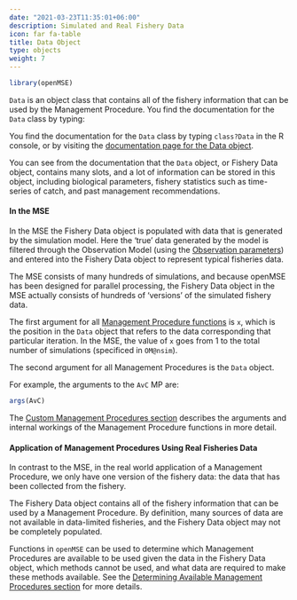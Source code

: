 ```yaml
---
date: "2021-03-23T11:35:01+06:00"
description: Simulated and Real Fishery Data
icon: far fa-table
title: Data Object
type: objects
weight: 7
---
```


```r
library(openMSE)
```

`Data` is an object class that contains all of the fishery information that can be used by the Management Procedure.  You find the documentation for the `Data` class by typing:

You find the documentation for the `Data` class by typing `class?Data` in the R console, or by visiting the [documentation page for the Data object](https://msetool.openmse.com/reference/Data-class.html).

You can see from the documentation that the `Data` object, or Fishery Data object, contains many slots, and a lot of information can be stored in this object, including biological parameters, fishery statistics such as time-series of catch, and past management recommendations.

#### In the MSE
In the MSE the Fishery Data object is populated with data that is generated by the simulation model.  Here the 'true' data generated by the model is filtered through the Observation Model (using the [Observation parameters](/object-obs/)) and entered into the Fishery Data object to represent typical fisheries data.

The MSE consists of many hundreds of simulations, and because openMSE has been designed for parallel processing, the Fishery Data object in the MSE actually consists of hundreds of 'versions' of the simulated fishery data. 

The first argument for all [Management Procedure functions](/features-management-procedures/) is `x`, which is the position in the `Data` object that refers to the data corresponding that particular iteration. In the MSE, the value of `x` goes from 1 to the total number of simulations (specificed in `OM@nsim`).

The second argument for all Management Procedures is the `Data` object.

For example, the arguments to the `AvC` MP are:
```r
args(AvC)
```

The [Custom Management Procedures section](/features-management-procedures/custommps/) describes the arguments and internal workings of the Management Procedure functions in more detail. 

#### Application of Management Procedures Using Real Fisheries Data 
In contrast to the MSE, in the real world application of a Management Procedure, we only have one version of the fishery data: the data that has been collected from the fishery. 

The Fishery Data object contains all of the fishery information that can be used by a Management Procedure.  By definition, many sources of data are not available in data-limited fisheries, and the Fishery Data object may not be completely populated.  

Functions in `openMSE` can be used to determine which Management Procedures are available to be used given the data in the Fishery Data object, which methods cannot be used, and what data are required to make these methods available. 
See the [Determining Available Management Procedures section](/features-management-procedures/available/) for more details.




